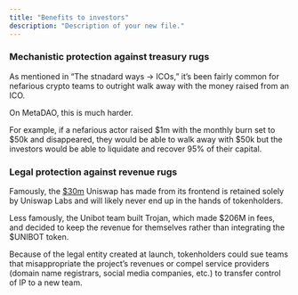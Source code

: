 ```yaml
---
title: "Benefits to investors"
description: "Description of your new file."
---
```


### Mechanistic protection against treasury rugs

As mentioned in “The stnadard ways → ICOs,” it’s been fairly common for nefarious crypto teams to outright walk away with the money raised from an ICO.

On MetaDAO, this is much harder.

For example, if a nefarious actor raised \$1m with the monthly burn set to \$50k and disappeared, they would be able to walk away with \$50k but the investors would be able to liquidate and recover 95% of their capital.

### Legal protection against revenue rugs

Famously, the [\$30m](https://dune.com/Marcov/uniswap-revenue) Uniswap has made from its frontend is retained solely by Uniswap Labs and will likely never end up in the hands of tokenholders.

Less famously, the Unibot team built Trojan, which made \$206M in fees, and decided to keep the revenue for themselves rather than integrating the \$UNIBOT token.

Because of the legal entity created at launch, tokenholders could sue teams that misappropriate the project’s revenues or compel service providers (domain name registrars, social media companies, etc.) to transfer control of IP to a new team.